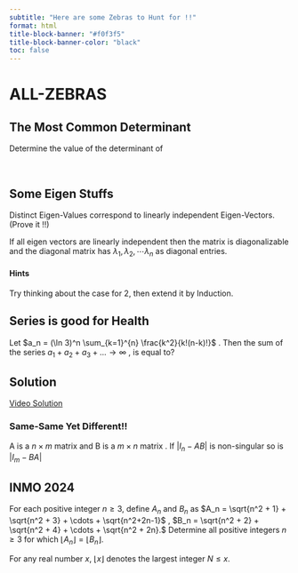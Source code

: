 ```yaml
---
subtitle: "Here are some Zebras to Hunt for !!"
format: html
title-block-banner: "#f0f3f5"
title-block-banner-color: "black"
toc: false
---
```



# ALL-ZEBRAS {.unnumbered}
:::{.callout-tip collapse="true"}
## The Most Common Determinant

Determine the value of the determinant of
\begin{vmatrix}\gcd (1,1)&\gcd (1,2)&\cdots &\gcd (1,n)\\\gcd (2,1)&\gcd (2,2)&\cdots &\gcd (2,n)\\\vdots&\vdots&\ddots&\vdots\\\gcd (n,1)&\gcd (n,2)&\cdots &\gcd (n,n)\end{vmatrix}\
:::

:::{.callout-tip collapse="true"}
## Some Eigen Stuffs 

Distinct Eigen-Values correspond to linearly independent Eigen-Vectors.(Prove it !!)

:::{.callout-note collapse="true"}
If all eigen vectors are linearly independent then the matrix is diagonalizable and the diagonal matrix has $\lambda_1 , \lambda_2, \cdots \lambda_n$ as diagonal entries.
:::

:::{.column-margin}
#### Hints
Try thinking about the case for 2, then extend it by Induction.
:::

:::

:::{.callout-tip collapse="true"}
## Series is good for Health

Let $a_n = (\ln 3)^n \sum_{k=1}^{n} \frac{k^2}{k!(n-k)!}$ . Then the sum of the series $a_1 + a_2 + a_3 + ... \to \infty$ , is equal to?

:::{.callout collapse="true"}
## Solution

[Video Solution](https://youtu.be/S56NGhteqCE?si=j_5-WG_R9wq7LGlb)
:::
:::

:::{.callout-tip collapse="true"}
### Same-Same Yet Different!!

A is a $n \times m$ matrix and B is a $m \times n$ matrix . If $|I_{n} - AB|$ is non-singular so is $|I_{m} - BA|$
:::
    
:::{.callout-tip collapse="true"}
## INMO 2024

For each positive integer $n \ge 3$, define $A_n$ and $B_n$ as
$A_n = \sqrt{n^2 + 1} + \sqrt{n^2 + 3} + \cdots + \sqrt{n^2+2n-1}$ , $B_n = \sqrt{n^2 + 2} + \sqrt{n^2 + 4} + \cdots + \sqrt{n^2 + 2n}.$ Determine all positive integers $n\ge 3$ for which $\lfloor A_n \rfloor = \lfloor B_n \rfloor$.

:::{.callout-note icon="false" collapse="true"}
For any real number $x$, $\lfloor x\rfloor$ denotes the largest integer $N\le x$.

:::
:::

